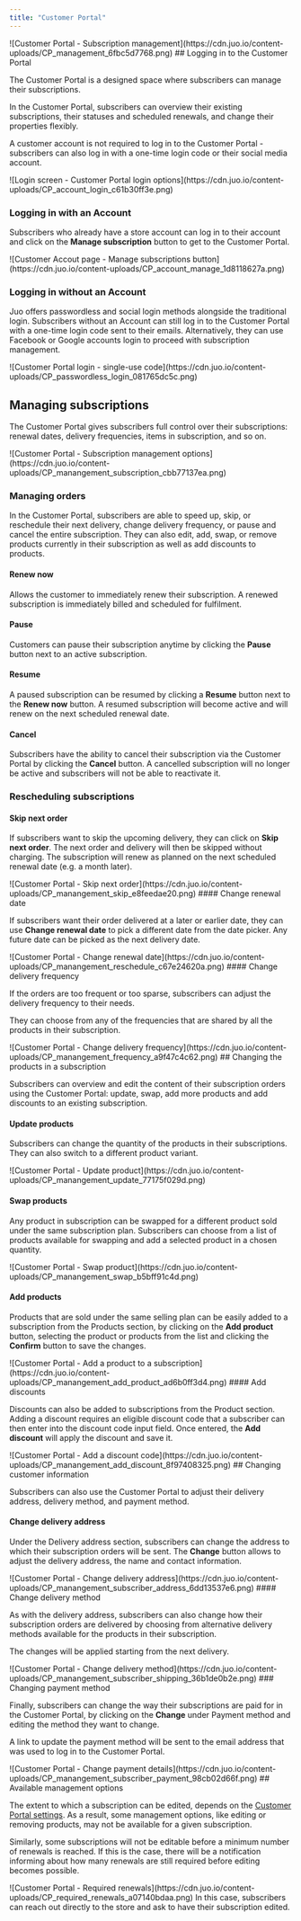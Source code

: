 ```yaml
---
title: "Customer Portal"
---
```


<Frame>
  ![Customer Portal - Subscription
  management](https://cdn.juo.io/content-uploads/CP_management_6fbc5d7768.png)
</Frame>
## Logging in to the Customer Portal

The Customer Portal is a designed space where subscribers can manage their subscriptions.

In the Customer Portal, subscribers can overview their existing subscriptions, their statuses and scheduled renewals, and change their properties flexibly.

A customer account is not required to log in to the Customer Portal - subscribers can also log in with a one-time login code or their social media account.

<Frame caption="Customers can log in to an existing account or with a single-use code">
  ![Login screen - Customer Portal login
  options](https://cdn.juo.io/content-uploads/CP_account_login_c61b30ff3e.png)
</Frame>

### Logging in with an Account

Subscribers who already have a store account can log in to their account and click on the **Manage subscription** button to get to the Customer Portal.

<Frame caption="Manage subscriptions button will open the Customer Portal">
  ![Customer Accout page - Manage subscriptions
  button](https://cdn.juo.io/content-uploads/CP_account_manage_1d8118627a.png)
</Frame>

### Logging in without an Account

Juo offers passwordless and social login methods alongside the traditional login. Subscribers without an Account can still log in to the Customer Portal with a one-time login code sent to their emails. Alternatively, they can use Facebook or Google accounts login to proceed with subscription management.

<Frame caption="The code is sent to an email provided by the customer">
  ![Customer Portal login - single-use
  code](https://cdn.juo.io/content-uploads/CP_passwordless_login_081765dc5c.png)
</Frame>

## Managing subscriptions

The Customer Portal gives subscribers full control over their subscriptions: renewal dates, delivery frequencies, items in subscription, and so on.

<Frame caption="Key management options are visible at the top">
  ![Customer Portal - Subscription management
  options](https://cdn.juo.io/content-uploads/CP_manangement_subscription_cbb77137ea.png)
</Frame>

### Managing orders

In the Customer Portal, subscribers are able to speed up, skip, or reschedule their next delivery, change delivery frequency, or pause and cancel the entire subscription. They can also edit, add, swap, or remove products currently in their subscription as well as add discounts to products.

#### Renew now

Allows the customer to immediately renew their subscription. A renewed subscription is immediately billed and scheduled for fulfilment.

#### Pause

Customers can pause their subscription anytime by clicking the **Pause** button next to an active subscription.

#### Resume

A paused subscription can be resumed by clicking a **Resume** button next to the **Renew now** button. A resumed subscription will become active and will renew on the next scheduled renewal date.

#### Cancel

Subscribers have the ability to cancel their subscription via the Customer Portal by clicking the **Cancel** button. A cancelled subscription will no longer be active and subscribers will not be able to reactivate it.

### Rescheduling subscriptions

#### Skip next order

If subscribers want to skip the upcoming delivery, they can click on **Skip next order**. The next order and delivery will then be skipped without charging. The subscription will renew as planned on the next scheduled renewal date (e.g. a month later).

<Frame>
  ![Customer Portal - Skip next
  order](https://cdn.juo.io/content-uploads/CP_manangement_skip_e8feedae20.png)
</Frame>
#### Change renewal date

If subscribers want their order delivered at a later or earlier date, they can use **Change renewal date** to pick a different date from the date picker. Any future date can be picked as the next delivery date.

<Frame>
  ![Customer Portal - Change renewal
  date](https://cdn.juo.io/content-uploads/CP_manangement_reschedule_c67e24620a.png)
</Frame>
#### Change delivery frequency

If the orders are too frequent or too sparse, subscribers can adjust the delivery frequency to their needs.

They can choose from any of the frequencies that are shared by all the products in their subscription.

<Frame>
  ![Customer Portal - Change delivery
  frequency](https://cdn.juo.io/content-uploads/CP_manangement_frequency_a9f47c4c62.png)
</Frame>
## Changing the products in a subscription

Subscribers can overview and edit the content of their subscription orders using the Customer Portal: update, swap, add more products and add discounts to an existing subscription.

#### Update products

Subscribers can change the quantity of the products in their subscriptions. They can also switch to a different product variant.

<Frame caption="You can change the variant and quantity of the product with Update">
  ![Customer Portal - Update
  product](https://cdn.juo.io/content-uploads/CP_manangement_update_77175f029d.png)
</Frame>

#### Swap products

Any product in subscription can be swapped for a different product sold under the same subscription plan. Subscribers can choose from a list of products available for swapping and add a selected product in a chosen quantity.

<Frame caption="Select a replacement product from the list">
  ![Customer Portal - Swap
  product](https://cdn.juo.io/content-uploads/CP_manangement_swap_b5bff91c4d.png)
</Frame>

#### Add products

Products that are sold under the same selling plan can be easily added to a subscription from the Products section, by clicking on the **Add product** button, selecting the product or products from the list and clicking the **Confirm** button to save the changes.

<Frame>
  ![Customer Portal - Add a product to a
  subscription](https://cdn.juo.io/content-uploads/CP_manangement_add_product_ad6b0ff3d4.png)
</Frame>
#### Add discounts

Discounts can also be added to subscriptions from the Product section. Adding a discount requires an eligible discount code that a subscriber can then enter into the discount code input field. Once entered, the **Add discount** will apply the discount and save it.

<Frame>
  ![Customer Portal - Add a discount
  code](https://cdn.juo.io/content-uploads/CP_manangement_add_discount_8f97408325.png)
</Frame>
## Changing customer information

Subscribers can also use the Customer Portal to adjust their delivery address, delivery method, and payment method.

#### Change delivery address

Under the Delivery address section, subscribers can change the address to which their subscription orders will be sent. The **Change** button allows to adjust the delivery address, the name and contact information.

<Frame>
  ![Customer Portal - Change delivery
  address](https://cdn.juo.io/content-uploads/CP_manangement_subscriber_address_6dd13537e6.png)
</Frame>
#### Change delivery method

As with the delivery address, subscribers can also change how their subscription orders are delivered by choosing from alternative delivery methods available for the products in their subscription.

The changes will be applied starting from the next delivery.

<Frame>
  ![Customer Portal - Change delivery
  method](https://cdn.juo.io/content-uploads/CP_manangement_subscriber_shipping_36b1de0b2e.png)
</Frame>
### Changing payment method

Finally, subscribers can change the way their subscriptions are paid for in the Customer Portal, by clicking on the **Change** under Payment method and editing the method they want to change.

A link to update the payment method will be sent to the email address that was used to log in to the Customer Portal.

<Frame>
  ![Customer Portal - Change payment
  details](https://cdn.juo.io/content-uploads/CP_manangement_subscriber_payment_98cb02d66f.png)
</Frame>
## Available management options

The extent to which a subscription can be edited, depends on the [Customer Portal settings](/guides/using-global-settings#management-options). As a result, some management options, like editing or removing products, may not be available for a given subscription.

Similarly, some subscriptions will not be editable before a minimum number of renewals is reached. If this is the case, there will be a notification informing about how many renewals are still required before editing becomes possible.

<Frame>
  ![Customer Portal - Required
  renewals](https://cdn.juo.io/content-uploads/CP_required_renewals_a07140bdaa.png)
</Frame>
In this case, subscribers can reach out directly to the store and ask to have their
subscription edited.

